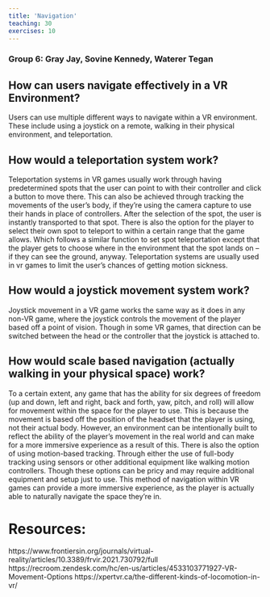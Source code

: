 ```yaml
---
title: 'Navigation'
teaching: 30
exercises: 10
---
```



### Group 6: Gray Jay, Sovine Kennedy, Waterer Tegan

## How can users navigate effectively in a VR Environment?
Users can use multiple different ways to navigate within a VR environment. These include using a joystick on a remote, walking in their physical environment, and teleportation. 

## How would a teleportation system work?
Teleportation systems in VR games usually work through having predetermined spots that the user can point to with their controller and click a button to move there. This can also be achieved through tracking the movements of the user’s body, if they’re using the camera capture to use their hands in place of controllers. 
After the selection of the spot, the user is instantly transported to that spot. 
There is also the option for the player to select their own spot to teleport to within a certain range that the game allows. Which follows a similar function to set spot teleportation except that the player gets to choose where in the environment that the spot lands on – if they can see the ground, anyway. 
Teleportation systems are usually used in vr games to limit the user’s chances of getting motion sickness. 

## How would a joystick movement system work? 
Joystick movement in a VR game works the same way as it does in any non-VR game, where the joystick controls the movement of the player based off a point of vision. Though in some VR games, that direction can be switched between the head or the controller that the joystick is attached to. 

## How would scale based navigation (actually walking in your physical space) work? 
To a certain extent, any game that has the ability for six degrees of freedom (up and down, left and right, back and forth, yaw, pitch, and roll) will allow for movement within the space for the player to use. This is because the movement is based off the position of the headset that the player is using, not their actual body. 
However, an environment can be intentionally built to reflect the ability of the player’s movement in the real world and can make for a more immersive experience as a result of this. 
There is also the option of using motion-based tracking. Through either the use of full-body tracking using sensors or other additional equipment like walking motion controllers. Though these options can be pricy and may require additional equipment and setup just to use. 
This method of navigation within VR games can provide a more immersive experience, as the player is actually able to naturally navigate the space they’re in. 

# Resources:
https://www.frontiersin.org/journals/virtual-reality/articles/10.3389/frvir.2021.730792/full
https://recroom.zendesk.com/hc/en-us/articles/4533103771927-VR-Movement-Options
https://xpertvr.ca/the-different-kinds-of-locomotion-in-vr/ 
